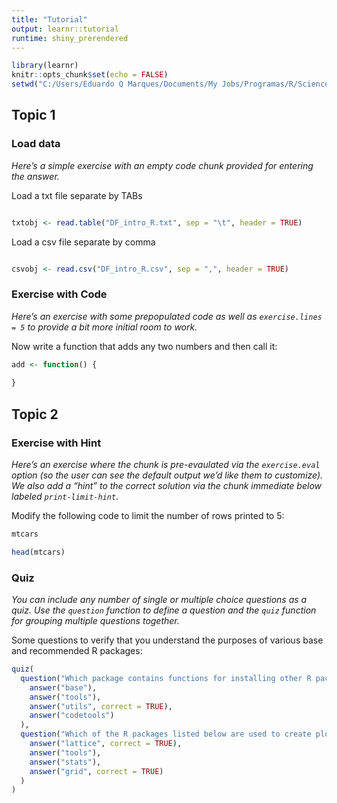 ```yaml
---
title: "Tutorial"
output: learnr::tutorial
runtime: shiny_prerendered
---
```


```r
library(learnr)
knitr::opts_chunk$set(echo = FALSE)
setwd("C:/Users/Eduardo Q Marques/Documents/My Jobs/Programas/R/Science-Repository/Courses/Explorando planilhas de dados/Dados")
```


## Topic 1

### Load data

*Here's a simple exercise with an empty code chunk provided for entering the answer.*

Load a txt file separate by TABs

```r
 
```

```r
txtobj <- read.table("DF_intro_R.txt", sep = "\t", header = TRUE)
```

Load a csv file separate by comma

```r
 
```

```r
csvobj <- read.csv("DF_intro_R.csv", sep = ",", header = TRUE)
```

### Exercise with Code

*Here's an exercise with some prepopulated code as well as `exercise.lines = 5` to provide a bit more initial room to work.*

Now write a function that adds any two numbers and then call it:

```r
add <- function() {
  
}
```

## Topic 2

### Exercise with Hint

*Here's an exercise where the chunk is pre-evaulated via the `exercise.eval` option (so the user can see the default output we'd like them to customize). We also add a "hint" to the correct solution via the chunk immediate below labeled `print-limit-hint`.*

Modify the following code to limit the number of rows printed to 5:

```r
mtcars
```

```r
head(mtcars)
```

### Quiz

*You can include any number of single or multiple choice questions as a quiz. Use the `question` function to define a question and the `quiz` function for grouping multiple questions together.*

Some questions to verify that you understand the purposes of various base and recommended R packages:

```r
quiz(
  question("Which package contains functions for installing other R packages?",
    answer("base"),
    answer("tools"),
    answer("utils", correct = TRUE),
    answer("codetools")
  ),
  question("Which of the R packages listed below are used to create plots?",
    answer("lattice", correct = TRUE),
    answer("tools"),
    answer("stats"),
    answer("grid", correct = TRUE)
  )
)
```

